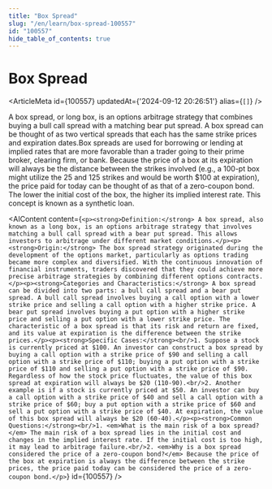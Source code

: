 ```yaml
---
title: "Box Spread"
slug: "/en/learn/box-spread-100557"
id: "100557"
hide_table_of_contents: true
---
```



# Box Spread

<ArticleMeta id={100557} updatedAt={'2024-09-12 20:26:51'} alias={`[]`} />
<div className='border-solid border-b border-t-0 my-4 border-[var(--ifm-color-gray-300)]' />

A box spread, or long box, is an options arbitrage strategy that combines buying a bull call spread with a matching bear put spread. A box spread can be thought of as two vertical spreads that each has the same strike prices and expiration dates.Box spreads are used for borrowing or lending at implied rates that are more favorable than a trader going to their prime broker, clearing firm, or bank. Because the price of a box at its expiration will always be the distance between the strikes involved (e.g., a 100-pt box might utilize the 25 and 125 strikes and would be worth $100 at expiration), the price paid for today can be thought of as that of a zero-coupon bond. The lower the initial cost of the box, the higher its implied interest rate. This concept is known as a synthetic loan.

<AIContent content={`<p><strong>Definition:</strong> A box spread, also known as a long box, is an options arbitrage strategy that involves matching a bull call spread with a bear put spread. This allows investors to arbitrage under different market conditions.</p><p><strong>Origin:</strong> The box spread strategy originated during the development of the options market, particularly as options trading became more complex and diversified. With the continuous innovation of financial instruments, traders discovered that they could achieve more precise arbitrage strategies by combining different options contracts.</p><p><strong>Categories and Characteristics:</strong> A box spread can be divided into two parts: a bull call spread and a bear put spread. A bull call spread involves buying a call option with a lower strike price and selling a call option with a higher strike price. A bear put spread involves buying a put option with a higher strike price and selling a put option with a lower strike price. The characteristic of a box spread is that its risk and return are fixed, and its value at expiration is the difference between the strike prices.</p><p><strong>Specific Cases:</strong><br/>1. Suppose a stock is currently priced at $100. An investor can construct a box spread by buying a call option with a strike price of $90 and selling a call option with a strike price of $110; buying a put option with a strike price of $110 and selling a put option with a strike price of $90. Regardless of how the stock price fluctuates, the value of this box spread at expiration will always be $20 (110-90).<br/>2. Another example is if a stock is currently priced at $50. An investor can buy a call option with a strike price of $40 and sell a call option with a strike price of $60; buy a put option with a strike price of $60 and sell a put option with a strike price of $40. At expiration, the value of this box spread will always be $20 (60-40).</p><p><strong>Common Questions:</strong><br/>1. <em>What is the main risk of a box spread?</em> The main risk of a box spread lies in the initial cost and changes in the implied interest rate. If the initial cost is too high, it may lead to arbitrage failure.<br/>2. <em>Why is a box spread considered the price of a zero-coupon bond?</em> Because the price of the box at expiration is always the difference between the strike prices, the price paid today can be considered the price of a zero-coupon bond.</p>`} id={100557} />

